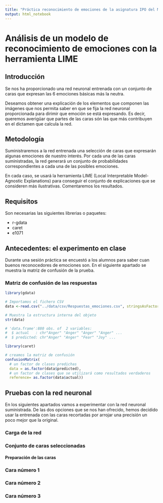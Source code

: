 ```yaml
---
title: "Práctica reconocimiento de emociones de la asignatura IPO del MUSI"
output: html_notebook
---
```


# Análisis de un modelo de reconocimiento de emociones con la herramienta LIME

## Introducción

Se nos ha proporcionado una red neuronal entrenada 
con un conjunto de caras que expresan las 6 emociones 
básicas más la neutra. 

Deseamos obtener una explicación de los elementos que componen las 
imágenes que nos permita saber en que se fija 
la red neuronal proporcionada para dirimir que emoción 
se está expresando. 
Es decir, queremos averigüar que partes de las caras 
són las que más contribuyen en el dictamen que calcula la red. 

## Metodología

Suministraremos a la red entrenada una selección de caras 
que expresarán algunas emociones de nuestro interés. 
Por cada una de las caras suministradas, la red generará 
un conjunto de probabilidades correspondientes a cada 
una de las posibles emociones. 

En cada caso, se usará la herramienta LIME 
(Local Interpretable Model-Agnostic Explanations) 
para conseguir el conjunto de explicaciones 
que se consideren más ilustrativas. 
Comentaremos los resultados. 

## Requisitos

Son necesarias las siguientes librerias o paquetes: 

- r-gdata
- caret
- e1071

## Antecedentes: el experimento en clase

Durante una sesión práctica se encuestó a los alumnos 
para saber cuan buenos reconocedores de emociones son. 
En el siguiente apartado se muestra la matriz de confusión 
de la prueba.

### Matriz de confusión de las respuestas
```r
library(gdata)

# Importamos el fichero CSV
data <-read.csv("../data/csv/Respuestas_emociones.csv", stringsAsFactors= FALSE)

# Muestra la estructura interna del objeto
str(data)

# 'data.frame':880 obs. of  2 variables:
#  $ actual   : chr"Anger" "Anger" "Anger" "Anger" ...
#  $ predicted: chr"Anger" "Anger" "Fear" "Joy" ...

library(caret)

# creamos la matriz de confusión
confusionMatrix(
  # un factor de clases predichas
  data = as.factor(data$predicted), 
  # un factor de clases que se utilizará como resultados verdaderos
  reference= as.factor(data$actual))
```
## Pruebas con la red neuronal

En los siguientes apartados vamos a experimentar 
con la red neuronal suministrada. 
De las dos opciones que se nos han ofrecido, 
hemos decidido usar la entrenada con las caras recortadas 
por arrojar una precisión un poco mejor que la original. 

### Carga de la red 

### Conjunto de caras seleccionadas 

#### Preparación de las caras 

### Cara número 1 

### Cara número 2 

### Cara número 3 
